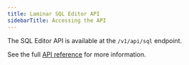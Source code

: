 ```yaml
---
title: Laminar SQL Editor API
sidebarTitle: Accessing the API
---
```


The SQL Editor API is available at the `/v1/api/sql` endpoint.

See the full [API reference](/api-reference/sql/sql_query) for more information.